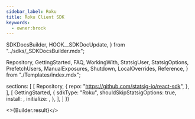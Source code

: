 ```yaml
---
sidebar_label: Roku
title: Roku Client SDK
keywords:
  - owner:brock
---
```



  SDKDocsBuilder,
  HOOK__SDKDocUpdate,
} from "../sdks/_SDKDocsBuilder.mdx";

  Repository,
  GettingStarted,
  FAQ,
  WorkingWith,
  StatsigUser,
  StatsigOptions,
  PrefetchUsers,
  ManualExposures,
  Shutdown,
  LocalOverrides,
  Reference,
} from "./Templates/index.mdx";


  sections: [
    [
      Repository,
      {
        repo: "https://github.com/statsig-io/react-sdk",
      },
    ],
    [
      GettingStarted,
      {
        sdkType: "Roku",
        shouldSkipStatsigOptions: true,
        install: <Install />,
        initialize: <Initialize />,
      },
    ],
  ]
})


<>{Builder.result}</>

